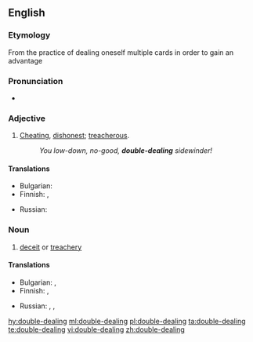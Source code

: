 ==English==

===Etymology===
From the practice of dealing oneself multiple cards in order to gain an advantage

===Pronunciation===
* {{IPA|/ˌdʌbəlˈdiːlɪŋ/}}

===Adjective===
{{en-adj|head=[[double]]-[[dealing]]|-}}

# {{context|of a person|lang=en}} [[cheat|Cheating]], [[dishonest]]; [[treacherous]].
#: ''You low-down, no-good, '''double-dealing''' sidewinder!''

====Translations====
{{trans-top|cheating, dishonest}}
* Bulgarian: {{t+|bg|двуличен}}
* Finnish: {{t+|fi|petollinen}}, {{t|fi|kaksinaamainen}}
{{trans-mid}}
* Russian: {{t+|ru|двуличный|tr=dvulíčnyj|sc=Cyrl}}
{{trans-bottom}}

===Noun===
{{en-noun|head=[[double]]-[[dealing]]|~}}

# [[deceit]] or [[treachery]]

====Translations====
{{trans-top|deceit or treachery}}
* Bulgarian: {{t+|bg|двуличие}}, {{t+|bg|измама}}
* Finnish: {{t+|fi|petos}}, {{t|fi|huijaus}}
{{trans-mid}}
* Russian: {{t+|ru|двуличность|f|tr=dvulíčnostʹ|sc=Cyrl}}, {{t+|ru|двурушничество|n|tr=dvurúšničestvo|sc=Cyrl}}, {{t+|ru|двуличие|n|tr=dvulíčije|sc=Cyrl}}
{{trans-bottom}}

[[hy:double-dealing]]
[[ml:double-dealing]]
[[pl:double-dealing]]
[[ta:double-dealing]]
[[te:double-dealing]]
[[vi:double-dealing]]
[[zh:double-dealing]]